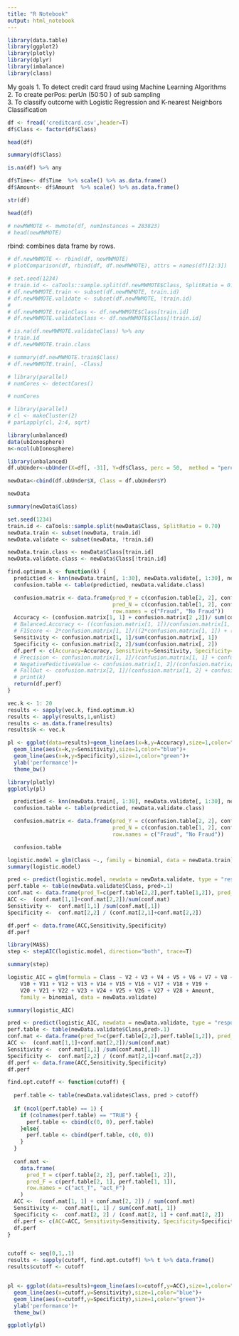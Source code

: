 ---
title: "R Notebook"
output: html_notebook
---
 

```{r}
library(data.table)
library(ggplot2)
library(plotly)
library(dplyr)
library(imbalance)
library(class)
```
My goals
1. To detect credit card fraud using Machine Learning Algorithms
2. To create perPos: perUn (50:50 ) of sub sampling  
3. To classify outcome with Logistic Regression and K-nearest Neighbors Classification

```{r}
df <- fread('creditcard.csv',header=T)
df$Class <- factor(df$Class)

```
```{r}
head(df)
```
```{r}
summary(df$Class)
```
```{r}
is.na(df) %>% any
```
```{r}
df$Time<- df$Time  %>% scale() %>% as.data.frame()
df$Amount<- df$Amount  %>% scale() %>% as.data.frame()
```
```{r}
str(df)
```
```{r}
head(df)
```
```{r echo=FALSE}
# newMWMOTE <- mwmote(df, numInstances = 283823)
# head(newMWMOTE)
```
rbind: combines data frame by rows.
```{r echo=FALSE}
# df.newMWMOTE <- rbind(df, newMWMOTE)
# plotComparison(df, rbind(df, df.newMWMOTE), attrs = names(df)[2:3])
```
```{r echo=FALSE}
# set.seed(1234)
# train.id <- caTools::sample.split(df.newMWMOTE$Class, SplitRatio = 0.70) 
# df.newMWMOTE.train <- subset(df.newMWMOTE, train.id)
# df.newMWMOTE.validate <- subset(df.newMWMOTE, !train.id)
# 
# df.newMWMOTE.trainClass <- df.newMWMOTE$Class[train.id]
# df.newMWMOTE.validateClass <- df.newMWMOTE$Class[!train.id]
```
```{r echo=FALSE}
# is.na(df.newMWMOTE.validateClass) %>% any
# train.id
# df.newMWMOTE.train.class
```
```{r echo=FALSE}
# summary(df.newMWMOTE.train$Class)
# df.newMWMOTE.train[, -Class]
```


```{r echo=FALSE}
# library(parallel)
# numCores <- detectCores()
```
```{r echo=FALSE}
# numCores
```
```{r echo=FALSE}
# library(parallel)
# cl <- makeCluster(2)
# parLapply(cl, 2:4, sqrt)
```
```{r}
library(unbalanced)
data(ubIonosphere)
n<-ncol(ubIonosphere)
```


```{r}
library(unbalanced)
df.ubUnder<-ubUnder(X=df[, -31], Y=df$Class, perc = 50,  method = "percPos")
```
```{r}
newData<-cbind(df.ubUnder$X, Class = df.ubUnder$Y)
```
```{r}
newData
```
```{r}
summary(newData$Class)
```
```{r}
set.seed(1234)
train.id <- caTools::sample.split(newData$Class, SplitRatio = 0.70)
newData.train <- subset(newData, train.id)
newData.validate <- subset(newData, !train.id)

newData.train.class <- newData$Class[train.id]
newData.validate.class <- newData$Class[!train.id]
```
```{r}

find.optimum.k <- function(k) {
  predictied <- knn(newData.train[, 1:30], newData.validate[, 1:30], newData.train.class, k = k)
  confusion.table <- table(predictied, newData.validate.class)

  confusion.matrix <- data.frame(pred_Y = c(confusion.table[2, 2], confusion.table[2, 1]),
                                 pred_N = c(confusion.table[1, 2], confusion.table[1, 1]),
                                 row.names = c("Fraud", "No Fraud"))
  Accuracy <- (confusion.matrix[1, 1] + confusion.matrix[2 ,2])/ sum(confusion.matrix)
  # Balanced.Accuracy <- ((confusion.matrix[1, 1])/confusion.matrix[1, 1] + confusion.matrix[2, 1]) + ((confusion.matrix[2, 2])/confusion.matrix[1, 2] + confusion.matrix[2, 2]))/2
  # F1Score <- 2*confusion.matrix[1, 1]/((2*confusion.matrix[1, 1]) + (confusion.matrix[2, 1]) + (confusion.matrix[1, 2]))
  Sensitivity <- confusion.matrix[1, 1]/sum(confusion.matrix[, 1])
  Specificity <- confusion.matrix[2, 2]/sum(confusion.matrix[, 2])
  df.perf <- c(Accuracy=Accuracy, Sensitivity=Sensitivity, Specificity=Specificity)
  # Precision <- confusion.matrix[1, 1]/(confusion.matrix[1, 1] + confusion.matrix[2, 1])
  # NegativePedictiveValue <- confusion.matrix[1, 2]/(confusion.matrix[1, 2] + confusion.matrix[2, 2])
  # FallOut <- confusion.matrix[2, 1]/(confusion.matrix[1, 2] + confusion.matrix[2, 2])
  # print(k)
  return(df.perf)
}
```
```{r}
vec.k <- 1: 20
results <- sapply(vec.k, find.optimum.k)
results <- apply(results,1,unlist)
results <- as.data.frame(results)
results$k <- vec.k

pl <- ggplot(data=results)+geom_line(aes(x=k,y=Accuracy),size=1,color="red")+
  geom_line(aes(x=k,y=Sensitivity),size=1,color="blue")+
  geom_line(aes(x=k,y=Specificity),size=1,color="green")+
  ylab('performance')+
  theme_bw()
```
```{r}
library(plotly)
ggplotly(pl)
```
```{r echo=FALSE}
  predictied <- knn(newData.train[, 1:30], newData.validate[, 1:30], newData.train.class, k = 1)
  confusion.table <- table(predictied, newData.validate.class)

  confusion.matrix <- data.frame(pred_Y = c(confusion.table[2, 2], confusion.table[2, 1]),
                                 pred_N = c(confusion.table[1, 2], confusion.table[1, 1]),
                                 row.names = c("Fraud", "No Fraud"))
```
```{r echo=FALSE}
  confusion.table 
```
```{r}
logistic.model = glm(Class ~., family = binomial, data = newData.train)
summary(logistic.model)
```
```{r}
pred <- predict(logistic.model, newdata = newData.validate, type = "response")
perf.table <- table(newData.validate$Class, pred>.1) 
conf.mat <- data.frame(pred_T=c(perf.table[2,2],perf.table[1,2]), pred_F=c(perf.table[2,1],perf.table[1,1]), row.names = c("act_T","act_F"))
ACC <-  (conf.mat[1,1]+conf.mat[2,2])/sum(conf.mat)
Sensitivity <-  conf.mat[1,1] /sum(conf.mat[,1])
Specificity <-  conf.mat[2,2] / (conf.mat[2,1]+conf.mat[2,2])

df.perf <- data.frame(ACC,Sensitivity,Specificity)
df.perf 
```
```{r}
library(MASS)
step <- stepAIC(logistic.model, direction="both", trace=T)
```
```{r}
summary(step)
```
```{r}
logistic_AIC = glm(formula = Class ~ V2 + V3 + V4 + V5 + V6 + V7 + V8 + V9 + 
    V10 + V11 + V12 + V13 + V14 + V15 + V16 + V17 + V18 + V19 + 
    V20 + V21 + V22 + V23 + V24 + V25 + V26 + V27 + V28 + Amount,
    family = binomial, data = newData.validate)

summary(logistic_AIC)
```
```{r}
pred <- predict(logistic_AIC, newdata = newData.validate, type = "response")
perf.table <- table(newData.validate$Class,pred>.1) 
conf.mat <- data.frame(pred_T=c(perf.table[2,2],perf.table[1,2]), pred_F=c(perf.table[2,1],perf.table[1,1]), row.names = c("act_T","act_F"))
ACC <-  (conf.mat[1,1]+conf.mat[2,2])/sum(conf.mat)
Sensitivity <-  conf.mat[1,1] /sum(conf.mat[,1])
Specificity <-  conf.mat[2,2] / (conf.mat[2,1]+conf.mat[2,2])
df.perf <- data.frame(ACC,Sensitivity,Specificity)
df.perf 
```
```{r}
find.opt.cutoff <- function(cutoff) {
  
  perf.table <- table(newData.validate$Class, pred > cutoff)
  
  if (ncol(perf.table) == 1) {
    if (colnames(perf.table) == "TRUE") {
      perf.table <- cbind(c(0, 0), perf.table)
    }else{
      perf.table <- cbind(perf.table, c(0, 0))
    }
  }
  
  conf.mat <-
    data.frame(
      pred_T = c(perf.table[2, 2], perf.table[1, 2]),
      pred_F = c(perf.table[2, 1], perf.table[1, 1]),
      row.names = c("act_T", "act_F")
    )
  ACC <-  (conf.mat[1, 1] + conf.mat[2, 2]) / sum(conf.mat)
  Sensitivity <-  conf.mat[1, 1] / sum(conf.mat[, 1])
  Specificity <-  conf.mat[2, 2] / (conf.mat[2, 1] + conf.mat[2, 2])
  df.perf <- c(ACC=ACC, Sensitivity=Sensitivity, Specificity=Specificity)
  df.perf
}


cutoff <- seq(0,1,.1)
results <- sapply(cutoff, find.opt.cutoff) %>% t %>% data.frame()
results$cutoff <- cutoff


pl <- ggplot(data=results)+geom_line(aes(x=cutoff,y=ACC),size=1,color="red")+
  geom_line(aes(x=cutoff,y=Sensitivity),size=1,color="blue")+
  geom_line(aes(x=cutoff,y=Specificity),size=1,color="green")+
  ylab('performance')+
  theme_bw()

ggplotly(pl)
```
